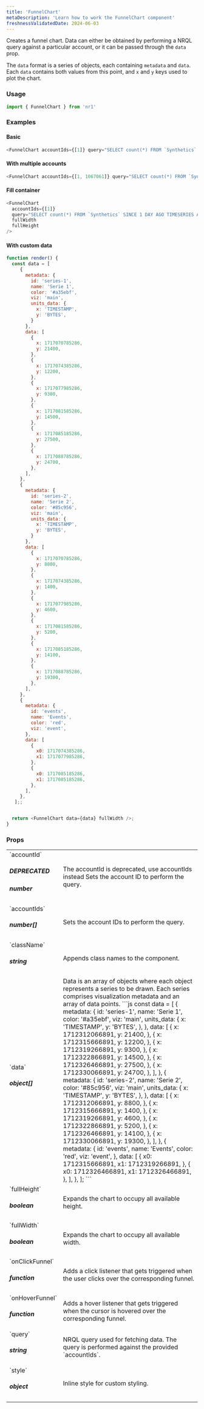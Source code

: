 ```yaml
---
title: 'FunnelChart'
metaDescription: 'Learn how to work the FunnelChart component'
freshnessValidatedDate: 2024-06-03
---
```


Creates a funnel chart. Data can either be obtained by performing a NRQL query against a particular account, or it can be passed through the `data` prop.

The `data` format is a series of objects, each containing `metadata` and `data`. Each `data` contains both values from this point, and `x` and `y` keys used to plot the chart.

### Usage

```js
import { FunnelChart } from 'nr1'
```



### Examples

#### Basic

```js
<FunnelChart accountIds={[1]} query="SELECT count(*) FROM `Synthetics` SINCE 1 DAY AGO TIMESERIES AUTO FACET jobType" />
```



#### With multiple accounts

```js
<FunnelChart accountIds={[1, 1067061]} query="SELECT count(*) FROM `Synthetics` SINCE 1 DAY AGO TIMESERIES AUTO FACET jobType" />
```



#### Fill container

```js
<FunnelChart
  accountIds={[1]}
  query="SELECT count(*) FROM `Synthetics` SINCE 1 DAY AGO TIMESERIES AUTO FACET jobType"
  fullWidth
  fullHeight
/>
```



#### With custom data

```js
function render() {
  const data = [
     {
       metadata: {
         id: 'series-1',
         name: 'Serie 1',
         color: '#a35ebf',
         viz: 'main',
         units_data: {
           x: 'TIMESTAMP',
           y: 'BYTES',
         }
       },
       data: [
         {
           x: 1717070785286,
           y: 21400,
         },
         {
           x: 1717074385286,
           y: 12200,
         },
         {
           x: 1717077985286,
           y: 9300,
         },
         {
           x: 1717081585286,
           y: 14500,
         },
         {
           x: 1717085185286,
           y: 27500,
         },
         {
           x: 1717088785286,
           y: 24700,
         },
       ],
     },
     {
       metadata: {
         id: 'series-2',
         name: 'Serie 2',
         color: '#85c956',
         viz: 'main',
         units_data: {
           x: 'TIMESTAMP',
           y: 'BYTES',
         }
       },
       data: [
         {
           x: 1717070785286,
           y: 8800,
         },
         {
           x: 1717074385286,
           y: 1400,
         },
         {
           x: 1717077985286,
           y: 4600,
         },
         {
           x: 1717081585286,
           y: 5200,
         },
         {
           x: 1717085185286,
           y: 14100,
         },
         {
           x: 1717088785286,
           y: 19300,
         },
       ],
     },
     {
       metadata: {
         id: 'events',
         name: 'Events',
         color: 'red',
         viz: 'event',
       },
       data: [
         {
           x0: 1717074385286,
           x1: 1717077985286,
         },
         {
           x0: 1717085185286,
           x1: 1717085185286,
         },
       ],
     },
   ];;


  return <FunnelChart data={data} fullWidth />;
}
```



### Props

<table>
    <tbody>
        <tr>
            <td>`accountId` <h5>DEPRECATED</h5> <h5>number</h5></td>
            <td><Callout variant='caution' title='Due November 1st, 2022' > The accountId is deprecated, use accountIds instead </Callout>Sets the account ID to perform the query.</td>
        </tr>
        <tr>
            <td>`accountIds` <h5>number[]</h5></td>
            <td>Sets the account IDs to perform the query.</td>
        </tr>
        <tr>
            <td>`className` <h5>string</h5></td>
            <td>Appends class names to the component.</td>
        </tr>
        <tr>
            <td>`data` <h5>object[]</h5></td>
            <td>Data is an array of objects where each object represents a series to be drawn. Each series comprises visualization metadata and an array of data points.
```js 
const data = [
  {
    metadata: {
      id: 'series-1',
      name: 'Serie 1',
      color: '#a35ebf',
      viz: 'main',
      units_data: {
        x: 'TIMESTAMP',
        y: 'BYTES',
      },
    },
    data: [
      {
        x: 1712312066891,
        y: 21400,
      },
      {
        x: 1712315666891,
        y: 12200,
      },
      {
        x: 1712319266891,
        y: 9300,
      },
      {
        x: 1712322866891,
        y: 14500,
      },
      {
        x: 1712326466891,
        y: 27500,
      },
      {
        x: 1712330066891,
        y: 24700,
      },
    ],
  },
  {
    metadata: {
      id: 'series-2',
      name: 'Serie 2',
      color: '#85c956',
      viz: 'main',
      units_data: {
        x: 'TIMESTAMP',
        y: 'BYTES',
      },
    },
    data: [
      {
        x: 1712312066891,
        y: 8800,
      },
      {
        x: 1712315666891,
        y: 1400,
      },
      {
        x: 1712319266891,
        y: 4600,
      },
      {
        x: 1712322866891,
        y: 5200,
      },
      {
        x: 1712326466891,
        y: 14100,
      },
      {
        x: 1712330066891,
        y: 19300,
      },
    ],
  },
  {
    metadata: {
      id: 'events',
      name: 'Events',
      color: 'red',
      viz: 'event',
    },
    data: [
      {
        x0: 1712315666891,
        x1: 1712319266891,
      },
      {
        x0: 1712326466891,
        x1: 1712326466891,
      },
    ],
  },
];
```
            </td>
        </tr>
        <tr>
            <td>`fullHeight` <h5>boolean</h5></td>
            <td>Expands the chart to occupy all available height.</td>
        </tr>
        <tr>
            <td>`fullWidth` <h5>boolean</h5></td>
            <td>Expands the chart to occupy all available width.</td>
        </tr>
        <tr>
            <td>`onClickFunnel` <h5>function</h5></td>
            <td>Adds a click listener that gets triggered when the user clicks over the corresponding funnel.</td>
        </tr>
        <tr>
            <td>`onHoverFunnel` <h5>function</h5></td>
            <td>Adds a hover listener that gets triggered when the cursor is hovered over the corresponding funnel.</td>
        </tr>
        <tr>
            <td>`query` <h5>string</h5></td>
            <td>NRQL query used for fetching data. The query is performed against the provided `accountIds`.</td>
        </tr>
        <tr>
            <td>`style` <h5>object</h5></td>
            <td>Inline style for custom styling.</td>
        </tr>
    </tbody>
</table>
